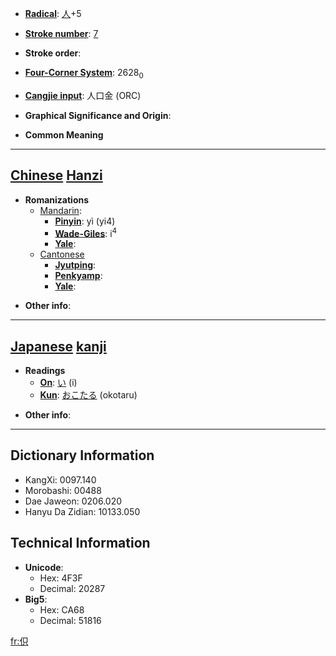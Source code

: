 * '''[[Wiktionary:Chinese radical index| Radical]]''': [[Wiktionary:Chinese radical index 人|人]]+5

* '''[[Wiktionary:Chinese total strokes index|Stroke number]]''': [[Wiktionary:Chinese total strokes index 7|7]]

* '''Stroke order''': 

* '''[[Wiktionary:Chinese four corner index|Four-Corner System]]''': 2628<sub>0</sub>

* '''[[Wiktionary:Chinese Cangjie index|Cangjie input]]''': 人口金 (ORC)

* '''Graphical Significance and Origin''': 

* '''Common Meaning'''

----

== [[Chinese]] [[Hanzi]] ==

* '''Romanizations'''
** [[Mandarin]]:
*** '''[[Pinyin]]''': yì (yi4)
*** '''[[Wade-Giles]]''': i<sup>4</sup>
*** '''[[Yale]]''': 
**[[Cantonese]]
***'''[[Jyutping]]''':
***'''[[Penkyamp]]''': 
***'''[[Yale]]''': 

* '''Other info''': 

----

== [[Japanese]] [[kanji]] ==

* '''Readings'''
** '''[[On]]''': [[い]] (i)
** '''[[Kun]]''': [[おこたる]] (okotaru)

* '''Other info''':  

----

== Dictionary Information ==

* KangXi: 0097.140
* Morobashi: 00488
* Dae Jaweon: 0206.020
* Hanyu Da Zidian: 10133.050

== Technical Information ==

* '''Unicode''':
** Hex: 4F3F
** Decimal: 20287
* '''Big5''':
** Hex: CA68
** Decimal: 51816
[[fr:伿]]
